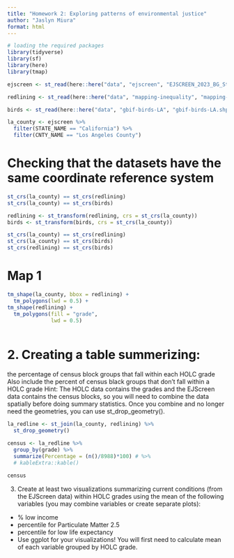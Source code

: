 ```yaml
---
title: "Homework 2: Exploring patterns of environmental justice"
author: "Jaslyn Miura"
format: html
---
```


```r

# loading the required packages
library(tidyverse)
library(sf)
library(here)
library(tmap)

```

```r

ejscreen <- st_read(here::here("data", "ejscreen", "EJSCREEN_2023_BG_StatePct_with_AS_CNMI_GU_VI.gdb"))

redlining <- st_read(here::here("data", "mapping-inequality", "mapping-inequality-los-angeles.json"))

birds <- st_read(here::here("data", "gbif-birds-LA", "gbif-birds-LA.shp"))

la_county <- ejscreen %>% 
  filter(STATE_NAME == "California") %>% 
  filter(CNTY_NAME == "Los Angeles County")

```

# Checking that the datasets have the same coordinate reference system 
```r

st_crs(la_county) == st_crs(redlining)
st_crs(la_county) == st_crs(birds)

redlining <- st_transform(redlining, crs = st_crs(la_county))
birds <- st_transform(birds, crs = st_crs(la_county))

st_crs(la_county) == st_crs(redlining)
st_crs(la_county) == st_crs(birds)
st_crs(redlining) == st_crs(birds)

```

# Map 1
```r

tm_shape(la_county, bbox = redlining) +
  tm_polygons(lwd = 0.5) +
tm_shape(redlining) +
  tm_polygons(fill = "grade",
              lwd = 0.5)
  
```

# 2. Creating a table summerizing:
the percentage of census block groups that fall within each HOLC grade
Also include the percent of census black groups that don’t fall within a HOLC grade
Hint: The HOLC data contains the grades and the EJScreen data contains the census blocks, so you will need to combine the data spatially before doing summary statistics. Once you combine and no longer need the geometries, you can use st_drop_geometry().
```r

la_redline <- st_join(la_county, redlining) %>% 
  st_drop_geometry()

census <- la_redline %>% 
  group_by(grade) %>% 
  summarize(Percentage = (n()/8988)*100) # %>%  
  # kableExtra::kable()
  
census

```
3. Create at least two visualizations summarizing current conditions (from the EJScreen data) within HOLC grades using the mean of the following variables (you may combine variables or create separate plots):
- % low income
- percentile for Particulate Matter 2.5
- percentile for low life expectancy
- Use ggplot for your visualizations! You will first need to calculate mean of each variable grouped by HOLC grade.
```r



```

